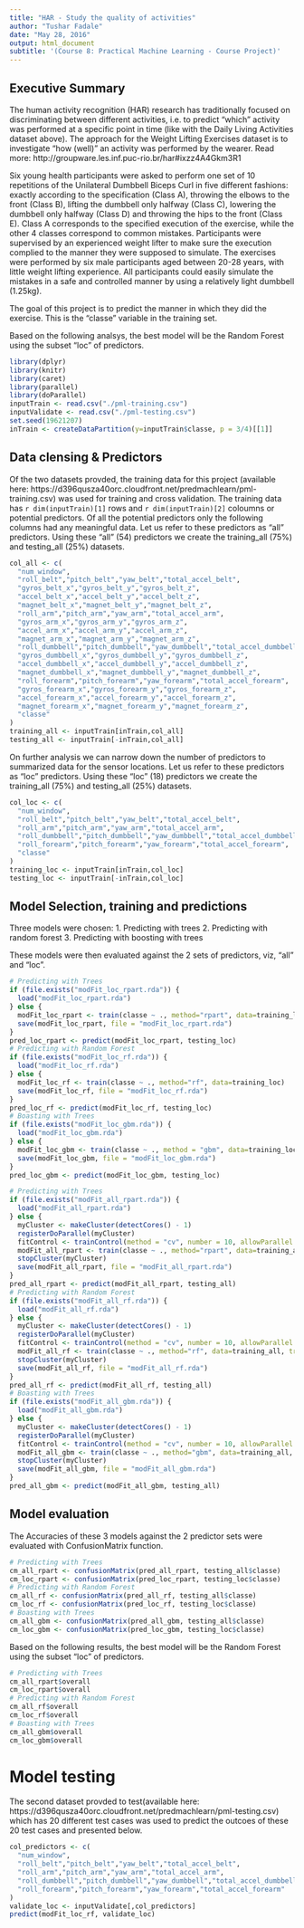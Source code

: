 ```yaml
---
title: "HAR - Study the quality of activities"
author: "Tushar Fadale"
date: "May 28, 2016"
output: html_document
subtitle: '(Course 8: Practical Machine Learning - Course Project)'
---
```


## Executive Summary
The human activity recognition (HAR) research has traditionally focused on discriminating between different activities, i.e. to predict "which" activity was performed at a specific point in time (like with the Daily Living Activities dataset above). The approach for the Weight Lifting Exercises dataset is to investigate "how (well)" an activity was performed by the wearer. Read more: http://groupware.les.inf.puc-rio.br/har#ixzz4A4Gkm3R1

Six young health participants were asked to perform one set of 10 repetitions of the Unilateral Dumbbell Biceps Curl in five different fashions: exactly according to the specification (Class A), throwing the elbows to the front (Class B), lifting the dumbbell only halfway (Class C), lowering the dumbbell only halfway (Class D) and throwing the hips to the front (Class E). Class A corresponds to the specified execution of the exercise, while the other 4 classes correspond to common mistakes. Participants were supervised by an experienced weight lifter to make sure the execution complied to the manner they were supposed to simulate. The exercises were performed by six male participants aged between 20-28 years, with little weight lifting experience. All participants could easily simulate the mistakes in a safe and controlled manner by using a relatively light dumbbell (1.25kg).

The goal of this project is to predict the manner in which they did the exercise. This is the "classe" variable in the training set. 

Based on the following analsys, the best model will be the Random Forest using the subset "loc" of predictors.

``` r
library(dplyr)
library(knitr)
library(caret)
library(parallel)
library(doParallel)
inputTrain <- read.csv("./pml-training.csv")
inputValidate <- read.csv("./pml-testing.csv")
set.seed(19621207)
inTrain <- createDataPartition(y=inputTrain$classe, p = 3/4)[[1]]
```
## Data clensing & Predictors
Of the two datasets provded, the training data for this project (available here:
https://d396qusza40orc.cloudfront.net/predmachlearn/pml-training.csv) was used for training and cross validation. The training data has `r dim(inputTrain)[1]` rows and `r dim(inputTrain)[2]` coloumns or potential predictors. Of all the potential predictors only the following columns had any meaningful data. Let us refer to these predictors as "all" predictors. Using these "all" (54) predictors we create the training_all (75%) and testing_all (25%) datasets. 

``` r
col_all <- c(
  "num_window",
  "roll_belt","pitch_belt","yaw_belt","total_accel_belt",
  "gyros_belt_x","gyros_belt_y","gyros_belt_z",
  "accel_belt_x","accel_belt_y","accel_belt_z",
  "magnet_belt_x","magnet_belt_y","magnet_belt_z",
  "roll_arm","pitch_arm","yaw_arm","total_accel_arm",
  "gyros_arm_x","gyros_arm_y","gyros_arm_z",
  "accel_arm_x","accel_arm_y","accel_arm_z",
  "magnet_arm_x","magnet_arm_y","magnet_arm_z",
  "roll_dumbbell","pitch_dumbbell","yaw_dumbbell","total_accel_dumbbell",
  "gyros_dumbbell_x","gyros_dumbbell_y","gyros_dumbbell_z",
  "accel_dumbbell_x","accel_dumbbell_y","accel_dumbbell_z",
  "magnet_dumbbell_x","magnet_dumbbell_y","magnet_dumbbell_z",
  "roll_forearm","pitch_forearm","yaw_forearm","total_accel_forearm",
  "gyros_forearm_x","gyros_forearm_y","gyros_forearm_z",
  "accel_forearm_x","accel_forearm_y","accel_forearm_z",
  "magnet_forearm_x","magnet_forearm_y","magnet_forearm_z",
  "classe"
)
training_all <- inputTrain[inTrain,col_all]
testing_all <- inputTrain[-inTrain,col_all]
```
On further analysis we can narrow down the number of predictors to summarized data for the sensor locations. Let us refer to these predictors as "loc" predictors. Using these "loc" (18) predictors we create the training_all (75%) and testing_all (25%) datasets.

``` r
col_loc <- c(
  "num_window",
  "roll_belt","pitch_belt","yaw_belt","total_accel_belt",
  "roll_arm","pitch_arm","yaw_arm","total_accel_arm",
  "roll_dumbbell","pitch_dumbbell","yaw_dumbbell","total_accel_dumbbell",
  "roll_forearm","pitch_forearm","yaw_forearm","total_accel_forearm",
  "classe"
)
training_loc <- inputTrain[inTrain,col_loc]
testing_loc <- inputTrain[-inTrain,col_loc]
```

## Model Selection, training and predictions

Three models were chosen:
1. Predicting with trees
2. Predicting with random forest
3. Predicting with boosting with trees

These models were then evaluated against the 2 sets of predictors, viz, "all" and "loc". 

``` r
# Predicting with Trees
if (file.exists("modFit_loc_rpart.rda")) {
  load("modFit_loc_rpart.rda")
} else {
  modFit_loc_rpart <- train(classe ~ ., method="rpart", data=training_loc)
  save(modFit_loc_rpart, file = "modFit_loc_rpart.rda")
}
pred_loc_rpart <- predict(modFit_loc_rpart, testing_loc)
# Predicting with Random Forest
if (file.exists("modFit_loc_rf.rda")) {
  load("modFit_loc_rf.rda")
} else {
  modFit_loc_rf <- train(classe ~ ., method="rf", data=training_loc)
  save(modFit_loc_rf, file = "modFit_loc_rf.rda")
}
pred_loc_rf <- predict(modFit_loc_rf, testing_loc)
# Boasting with Trees
if (file.exists("modFit_loc_gbm.rda")) {
  load("modFit_loc_gbm.rda")
} else {
  modFit_loc_gbm <- train(classe ~ ., method = "gbm", data=training_loc)
  save(modFit_loc_gbm, file = "modFit_loc_gbm.rda")
}
pred_loc_gbm <- predict(modFit_loc_gbm, testing_loc)

# Predicting with Trees
if (file.exists("modFit_all_rpart.rda")) {
  load("modFit_all_rpart.rda")
} else {
  myCluster <- makeCluster(detectCores() - 1)
  registerDoParallel(myCluster)
  fitControl <- trainControl(method = "cv", number = 10, allowParallel = TRUE)
  modFit_all_rpart <- train(classe ~ ., method="rpart", data=training_all, trControl = fitControl)
  stopCluster(myCluster)
  save(modFit_all_rpart, file = "modFit_all_rpart.rda")
}
pred_all_rpart <- predict(modFit_all_rpart, testing_all)
# Predicting with Random Forest
if (file.exists("modFit_all_rf.rda")) {
  load("modFit_all_rf.rda")
} else {
  myCluster <- makeCluster(detectCores() - 1)
  registerDoParallel(myCluster)
  fitControl <- trainControl(method = "cv", number = 10, allowParallel = TRUE)
  modFit_all_rf <- train(classe ~ ., method="rf", data=training_all, trControl = fitControl)
  stopCluster(myCluster)
  save(modFit_all_rf, file = "modFit_all_rf.rda")
}
pred_all_rf <- predict(modFit_all_rf, testing_all)
# Boasting with Trees
if (file.exists("modFit_all_gbm.rda")) {
  load("modFit_all_gbm.rda")
} else {
  myCluster <- makeCluster(detectCores() - 1)
  registerDoParallel(myCluster)
  fitControl <- trainControl(method = "cv", number = 10, allowParallel = TRUE)
  modFit_all_gbm <- train(classe ~ ., method="gbm", data=training_all, trControl = fitControl)
  stopCluster(myCluster)
  save(modFit_all_gbm, file = "modFit_all_gbm.rda")
}
pred_all_gbm <- predict(modFit_all_gbm, testing_all)

```

## Model evaluation
The Accuracies of these 3 models against the 2 predictor sets were evaluated with ConfusionMatrix function.

``` r
# Predicting with Trees
cm_all_rpart <- confusionMatrix(pred_all_rpart, testing_all$classe)
cm_loc_rpart <- confusionMatrix(pred_loc_rpart, testing_loc$classe)
# Predicting with Random Forest
cm_all_rf <- confusionMatrix(pred_all_rf, testing_all$classe)
cm_loc_rf <- confusionMatrix(pred_loc_rf, testing_loc$classe)
# Boasting with Trees
cm_all_gbm <- confusionMatrix(pred_all_gbm, testing_all$classe)
cm_loc_gbm <- confusionMatrix(pred_loc_gbm, testing_loc$classe)

```

Based on the following results, the best model will be the Random Forest using the subset "loc" of predictors.

``` r
# Predicting with Trees
cm_all_rpart$overall
cm_loc_rpart$overall
# Predicting with Random Forest
cm_all_rf$overall
cm_loc_rf$overall
# Boasting with Trees
cm_all_gbm$overall
cm_loc_gbm$overall

```


# Model testing
The second dataset provded to test(available here: https://d396qusza40orc.cloudfront.net/predmachlearn/pml-testing.csv) which has 20 different test cases was used to predict the outcoes of these 20 test cases and presented below.

``` r
col_predictors <- c(
  "num_window",
  "roll_belt","pitch_belt","yaw_belt","total_accel_belt",
  "roll_arm","pitch_arm","yaw_arm","total_accel_arm",
  "roll_dumbbell","pitch_dumbbell","yaw_dumbbell","total_accel_dumbbell",
  "roll_forearm","pitch_forearm","yaw_forearm","total_accel_forearm"
)
validate_loc <- inputValidate[,col_predictors]
predict(modFit_loc_rf, validate_loc)
```


